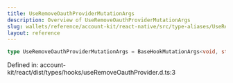 ```yaml
---
title: UseRemoveOauthProviderMutationArgs
description: Overview of UseRemoveOauthProviderMutationArgs
slug: wallets/reference/account-kit/react-native/src/type-aliases/UseRemoveOauthProviderMutationArgs
layout: reference
---
```


```ts
type UseRemoveOauthProviderMutationArgs = BaseHookMutationArgs<void, string>;
```

Defined in: account-kit/react/dist/types/hooks/useRemoveOauthProvider.d.ts:3
